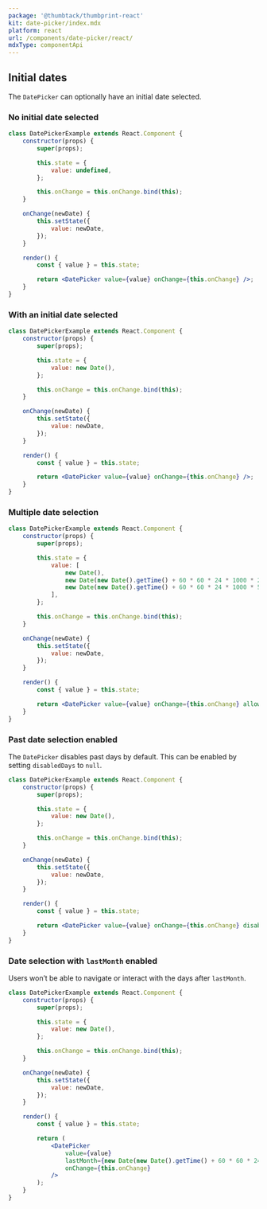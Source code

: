 ```yaml
---
package: '@thumbtack/thumbprint-react'
kit: date-picker/index.mdx
platform: react
url: /components/date-picker/react/
mdxType: componentApi
---
```


## Initial dates

The `DatePicker` can optionally have an initial date selected.

### No initial date selected

```jsx
class DatePickerExample extends React.Component {
    constructor(props) {
        super(props);

        this.state = {
            value: undefined,
        };

        this.onChange = this.onChange.bind(this);
    }

    onChange(newDate) {
        this.setState({
            value: newDate,
        });
    }

    render() {
        const { value } = this.state;

        return <DatePicker value={value} onChange={this.onChange} />;
    }
}
```

### With an initial date selected

```jsx
class DatePickerExample extends React.Component {
    constructor(props) {
        super(props);

        this.state = {
            value: new Date(),
        };

        this.onChange = this.onChange.bind(this);
    }

    onChange(newDate) {
        this.setState({
            value: newDate,
        });
    }

    render() {
        const { value } = this.state;

        return <DatePicker value={value} onChange={this.onChange} />;
    }
}
```

### Multiple date selection

```jsx
class DatePickerExample extends React.Component {
    constructor(props) {
        super(props);

        this.state = {
            value: [
                new Date(),
                new Date(new Date().getTime() + 60 * 60 * 24 * 1000 * 2),
                new Date(new Date().getTime() + 60 * 60 * 24 * 1000 * 5),
            ],
        };

        this.onChange = this.onChange.bind(this);
    }

    onChange(newDate) {
        this.setState({
            value: newDate,
        });
    }

    render() {
        const { value } = this.state;

        return <DatePicker value={value} onChange={this.onChange} allowMultiSelection />;
    }
}
```

### Past date selection enabled

The `DatePicker` disables past days by default. This can be enabled by setting `disabledDays` to `null`.

```jsx
class DatePickerExample extends React.Component {
    constructor(props) {
        super(props);

        this.state = {
            value: new Date(),
        };

        this.onChange = this.onChange.bind(this);
    }

    onChange(newDate) {
        this.setState({
            value: newDate,
        });
    }

    render() {
        const { value } = this.state;

        return <DatePicker value={value} onChange={this.onChange} disabledDays={null} />;
    }
}
```

### Date selection with `lastMonth` enabled

Users won’t be able to navigate or interact with the days after `lastMonth`.

```jsx
class DatePickerExample extends React.Component {
    constructor(props) {
        super(props);

        this.state = {
            value: new Date(),
        };

        this.onChange = this.onChange.bind(this);
    }

    onChange(newDate) {
        this.setState({
            value: newDate,
        });
    }

    render() {
        const { value } = this.state;

        return (
            <DatePicker
                value={value}
                lastMonth={new Date(new Date().getTime() + 60 * 60 * 24 * 1000 * 60)}
                onChange={this.onChange}
            />
        );
    }
}
```
